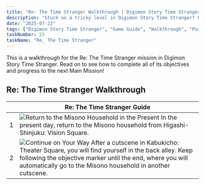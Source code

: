 ```yaml
---
title: "Re: The Time Stranger Walkthrough | Digimon Story Time Stranger"
description: "Stuck on a tricky level in Digimon Story Time Stranger? Our complete walkthrough offers expert tips, strategies, and links to level guides to help you master the art of untangling."
date: "2025-07-22"
tags: ["Digimon Story Time Stranger", "Game Guide", "Walkthrough", "Puzzle Games", "Mobile Games"]
taskNumber: 23
taskName: "Re_ The Time Stranger"
---
```


This is a walkthrough for the Re: The Time Stranger mission in Digimon Story Time Stranger. Read on to see how to complete all of its objectives and progress to the next Main Mission!

## Re: The Time Stranger Walkthrough

|  | Re: The Time Stranger Guide |
| --- | --- |
| 1 | ![Return to the Misono Household in the Present](/images/walkthorough/c9cbb84e39d939a0.webp) In the present day, return to the Misono household from Higashi-Shinjuku: Vision Square. |
| 2 | ![Continue on Your Way](/images/walkthorough/b756bb4dd0b2c63d.webp) After a cutscene in Kabukicho: Theater Square, you will find yourself in the back alley. Keep following the objective marker until the end, where you will automatically go to the Misono household in another cutscene. |